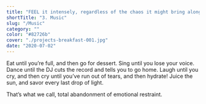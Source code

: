 ```yaml
---
title: "FEEL it intensely, regardless of the chaos it might bring along."
shortTitle: "3. Music"
slug: "/Music"
category: ""
color: "#82726b"
cover: "./projects-breakfast-001.jpg"
date: "2020-07-02"
---
```

Eat until you’re full, and then go for dessert.
Sing until you lose your voice.
Dance until the DJ cuts the record and tells you to go home.
Laugh until you cry, and then cry until you’ve run out of tears, and then hydrate!
Juice the sun, and savor every last drop of light.

That’s what we call, total abandonment of emotional restraint.


